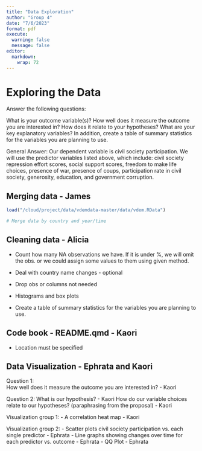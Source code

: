 ```yaml
---
title: "Data Exploration"
author: "Group 4"
date: "7/6/2023"
format: pdf
execute: 
  warning: false
  message: false
editor: 
  markdown: 
    wrap: 72
---
```


# Exploring the Data
Answer the following questions:

What is your outcome variable(s)? How well does it measure the outcome you are 
interested in? How does it relate to your hypotheses? What are your key 
explanatory variables? In addition, create a table of summary statistics for 
the variables you are planning to use.

General Answer: Our dependent variable is civil society participation. We will 
use the predictor variables listed above, which include: civil society repression effort scores, social support scores, freedom to make life choices, presence of 
war, presence of coups, participation rate in civil society, generosity, 
education, and government corruption. 

## Merging data - James
```r

load("/cloud/project/data/vdemdata-master/data/vdem.RData")

# Merge data by country and year/time

```

## Cleaning data - Alicia 
- Count how many NA observations we have. If it is under %, we will omit the obs.
or we could assign some values to them using given method.
- Deal with country name changes - optional
- Drop obs or columns not needed 

- Histograms and box plots 
- Create a table of summary statistics for the variables you are planning to use.

## Code book - README.qmd - Kaori
- Location must be specified

## Data Visualization - Ephrata and Kaori 
Question 1:  
How well does it measure the outcome you are interested in? - Kaori

Question 2: 
What is our hypothesis? - Kaori 
How do our variable choices relate to our hypotheses? (paraphrasing from the proposal) - Kaori 

Visualization group 1: 
- A correlation heat map - Kaori 

Visualization group 2: 
- Scatter plots civil society participation vs. each single predictor - Ephrata
- Line graphs showing changes over time for each predictor vs. outcome - Ephrata
- QQ Plot - Ephrata
